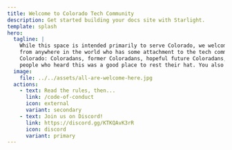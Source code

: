```yaml
---
title: Welcome to Colorado Tech Community
description: Get started building your docs site with Starlight.
template: splash
hero:
  tagline: |
    While this space is intended primarily to serve Colorado, we welcome anybody
    from anywhere in the world who has some attachment to the tech community of
    Colorado: Coloradans, former Coloradans, hopeful future Coloradans, and some
    people who heard this was a good place to rest their hat. You also do not have to work in tech to join Colorado Tech Community! This space is also open to anyone tech-adjacent in some capacity: designers, product managers, testers, makers, hobbyists, etc.
  image:
    file: ../../assets/all-are-welcome-here.jpg
  actions:
    - text: Read the rules, then...
      link: /code-of-conduct
      icon: external
      variant: secondary
    - text: Join us on Discord!
      link: https://discord.gg/KTKQAvK3rR
      icon: discord
      variant: primary
---
```



<CardGrid>
	<LinkCard
		title="Code of Conduct"
		href="/code-of-conduct"
		description="Please review these rules before
participating in our community."
	/>
	<LinkCard
		title="The CTC Way"
		href="/the-ctc-way"
		description="A guide to the vibe of Colorado Tech Community."
	/>
	<LinkCard
		title="Jobs Forum Rules"
		href="/jobs-forum-rules"
		description="The #jobs forum has some specific rules of its own."
	/>
	<LinkCard
		title="How to Help"
		href="/how-to-help"
		description="Here are some things you can do to help out the community."
	/>
</CardGrid>
